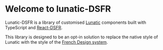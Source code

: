 
<Meta title="Introduction" />

# Welcome to lunatic-DSFR

Lunatic-DSFR is a library of customised [Lunatic](https://github.com/InseeFr/Lunatic) components built with TypeScript and [React-DSFR](https://react-dsfr.etalab.studio/).

This library is designed to be an opt-in solution to replace the native style of Lunatic with the style of the [French Design system](https://systeme-de-design.gouv.fr/).

